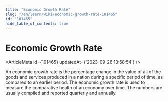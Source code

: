 ```yaml
---
title: "Economic Growth Rate"
slug: "/en/learn/wiki/economic-growth-rate-101465"
id: "101465"
hide_table_of_contents: true
---
```



# Economic Growth Rate

<ArticleMeta id={101465} updatedAt={'2023-09-26 13:58:54'} />
<div className='border-solid border-b border-t-0 my-4 border-[var(--ifm-color-gray-300)]' />

An economic growth rate is the percentage change in the value of all of the goods and services produced in a nation during a specific period of time, as compared to an earlier period. The economic growth rate is used to measure the comparative health of an economy over time. The numbers are usually compiled and reported quarterly and annually.
